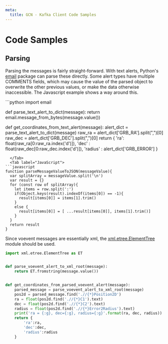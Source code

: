 ```yaml
---
meta:
  title: GCN - Kafka Client Code Samples
---
```



# Code Samples

## Parsing

Parsing the messages is fairly straight-forward. With text alerts, Python's [email](https://docs.python.org/3/library/email.html#module-email) package can parse these directly. Some alert types have multiple COMMENTS fields, which may cause the value of the parsed object to overwrite the other previous values, or make the data otherwise inaccessible. The Javascript example shows a way around this.

<Tabs>
  <Tab label="Python">
```python
import email

def parse_text_alert_to_dict(message):
return email.message_from_bytes(message.value())

def get_coordinates_from_text_alert(message):
alert_dict = parse_text_alert_to_dict(message)
raw_ra = alert_dict['GRB_RA'].split(",")[0]
raw_dec = alert_dict['GRB_DEC'].split(",")[0]
return {
'ra': float(raw_ra[0:raw_ra.index('d')]),
'dec' : float(raw_dec[0:raw_dec.index('d')]),
'radius' : alert_dict['GRB_ERROR']
}

````
  </Tab>
  <Tab label="JavaScript">
```javascript
function parseMessageValueToJSON(messageValue){
  var splitArray = messageValue.split('\n')
  var result = {}
  for (const row of splitArray){
    let items = row.split(':')
    if(Object.keys(result).indexOf(items[0]) == -1){
      result[items[0]] = items[1].trim()
    }
    else {
      result[items[0]] = [ ...result[items[0]], items[1].trim()]
    }
  }
  return result
}
````

  </Tab>
</Tabs>

Since voevent messages are essentially xml, the [xml.etree.ElementTree](https://docs.python.org/3/library/xml.etree.elementtree.html) module should be used.

```python
import xml.etree.ElementTree as ET


def parse_voevent_alert_to_xml_root(message):
    return ET.fromstring(message.value())


def get_coordinates_from_parsed_voevent_alert(message):
    parsed_message = parse_voevent_alert_to_xml_root(message)
    pos2d = parsed_message.find('.//{*}Position2D')
    ra = float(pos2d.find('.//{*}C1').text)
    dec = float(pos2d.find('.//{*}C2').text)
    radius = float(pos2d.find('.//{*}Error2Radius').text)
    print('ra = {:g}, dec={:g}, radius={:g}'.format(ra, dec, radius))
    return {
        'ra':ra,
        'dec':dec,
        'radius':radius
    }
```

